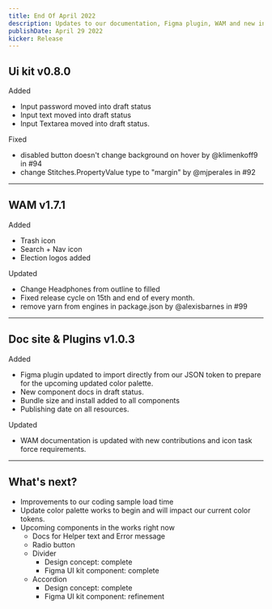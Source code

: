 ```yaml
---
title: End Of April 2022
description: Updates to our documentation, Figma plugin, WAM and new input components are now in draft status. Soon to be released. Read more the learn about all of our changes.
publishDate: April 29 2022
kicker: Release
---
```


## Ui kit v0.8.0

<Change type="New">Added</Change>

- Input password moved into draft status
- Input text moved into draft status
- Input Textarea moved into draft status.

<Change type="Fixes">Fixed</Change>

- disabled button doesn't change background on hover by @klimenkoff9 in #94
- change Stitches.PropertyValue type to "margin" by @mjperales in #92

---

## WAM v1.7.1

<Change type="New">Added</Change>

- Trash icon
- Search + Nav icon
- Election logos added

<Change type="Updates">Updated</Change>

- Change Headphones from outline to filled
- Fixed release cycle on 15th and end of every month.
- remove yarn from engines in package.json by @alexisbarnes in #99

---

## Doc site & Plugins v1.0.3

<Change type="New">Added</Change>

- Figma plugin updated to import directly from our JSON token to prepare for the upcoming updated color palette.
- New component docs in draft status.
- Bundle size and install added to all components
- Publishing date on all resources.

<Change type="Updates">Updated</Change>

- WAM documentation is updated with new contributions and icon task force requirements.

---

## What's next?

- Improvements to our coding sample load time
- Update color palette works to begin and will impact our current color tokens.
- Upcoming components in the works right now
  - Docs for Helper text and Error message
  - Radio button
  - Divider
    - Design concept: complete
    - Figma UI kit component: complete
  - Accordion
    - Design concept: complete
    - Figma UI kit component: refinement
